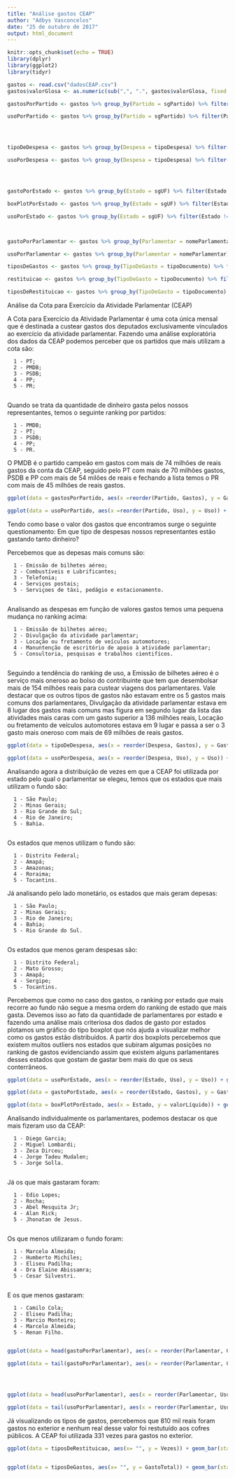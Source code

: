 ```yaml
---
title: "Análise gastos CEAP"
author: "Adbys Vasconcelos"
date: "25 de outubro de 2017"
output: html_document
---
```


```r
knitr::opts_chunk$set(echo = TRUE)
library(dplyr)
library(ggplot2)
library(tidyr)

gastos <- read.csv("dadosCEAP.csv")
gastos$valorGlosa <- as.numeric(sub(",", ".", gastos$valorGlosa, fixed = TRUE))

gastosPorPartido <- gastos %>% group_by(Partido = sgPartido) %>% filter(Partido != "NA", valorDocumento > 0, valorLíquido > 0) %>% summarise(Gastos = sum(valorLíquido)) %>% arrange(Gastos)

usoPorPartido <- gastos %>% group_by(Partido = sgPartido) %>% filter(Partido != "NA", valorDocumento > 0, valorLíquido > 0) %>% summarise(Uso = sum(tipoDespesa != "NA")) %>% arrange(Uso)




tipoDeDespesa <- gastos %>% group_by(Despesa = tipoDespesa) %>% filter(Despesa != "NA", valorDocumento > 0, valorLíquido > 0) %>% summarise(Gastos = sum(valorLíquido)) %>% arrange(Gastos)

usoPorDespesa <- gastos %>% group_by(Despesa = tipoDespesa) %>% filter(Despesa != "NA", valorDocumento > 0, valorLíquido > 0) %>% summarise(Uso = sum(tipoDespesa != "NA")) %>% arrange(Uso)




gastoPorEstado <- gastos %>% group_by(Estado = sgUF) %>% filter(Estado != "NA", valorDocumento > 0, valorLíquido > 0) %>% summarise(Gastos = sum(valorLíquido)) %>% arrange(Gastos)

boxPlotPorEstado <- gastos %>% group_by(Estado = sgUF) %>% filter(Estado != "NA", valorDocumento > 0, valorLíquido > 0)

usoPorEstado <- gastos %>% group_by(Estado = sgUF) %>% filter(Estado != "NA", valorDocumento > 0, valorLíquido > 0) %>% summarise(Uso = sum(tipoDespesa != "NA")) %>% arrange(Uso)



gastoPorParlamentar <- gastos %>% group_by(Parlamentar = nomeParlamentar) %>% filter(valorDocumento > 0, valorLíquido > 0) %>% summarise(Gastos = sum(valorLíquido)) %>% arrange(Gastos)

usoPorParlamentar <- gastos %>% group_by(Parlamentar = nomeParlamentar) %>% filter(valorDocumento > 0, valorLíquido > 0) %>% summarise(Uso = sum(tipoDespesa != "NA")) %>% arrange(Uso)

tiposDeGastos <- gastos %>% group_by(TipoDeGasto = tipoDocumento) %>% filter(valorDocumento > 0, valorLíquido > 0, tipoDocumento == 2) %>% summarise(GastoTotal = sum(valorLíquido)) 

restituicao <- gastos %>% group_by(TipoDeGasto = tipoDocumento) %>% filter(valorDocumento < 0, valorLíquido < 0, tipoDocumento == 2) %>% summarise(Vezes = sum(valorLíquido))

tiposDeRestituicao <- gastos %>% group_by(TipoDeGasto = tipoDocumento) %>% filter(valorDocumento > 0, valorLíquido > 0, tipoDocumento == 2) %>% summarise(Vezes = sum(tipoDocumento == 2))

```

Análise da Cota para Exercício da Atividade Parlamentar (CEAP)

A Cota para Exercício da Atividade Parlamentar é uma cota única mensal que é destinada a custear gastos dos deputados exclusivamente vinculados ao exercício da atividade parlamentar.
Fazendo uma análise exploratória dos dados da CEAP podemos perceber que os partidos que mais utilizam a cota são:

      1 - PT;
      2 - PMDB;
      3 - PSDB;
      4 - PP;
      5 - PR;
      
Quando se trata da quantidade de dinheiro gasta pelos nossos representantes, temos o seguinte ranking por partidos:

      1 - PMDB;
      2 - PT;
      3 - PSDB;
      4 - PP;
      5 - PR.

O PMDB é o partido campeão em gastos com mais de 74 milhões de reais gastos da conta da CEAP, seguido pelo PT com mais de 70 milhões gastos, PSDB e PP com mais de 54 milões de reais e fechando a lista temos o PR com mais de 45 milhões de reais gastos.

```r
ggplot(data = gastosPorPartido, aes(x =reorder(Partido, Gastos), y = Gastos)) + geom_bar(stat = "identity") + labs(title = "Quantidade gasta da CEAP por partido (R$)", x = "Partido", y = "Gasto(R$)") + theme(axis.text.x = element_text(angle = 90, hjust = 1))

ggplot(data = usoPorPartido, aes(x =reorder(Partido, Uso), y = Uso)) + geom_bar(stat = "identity") + labs(title = "Quantidade de vezes que a CEAP foi utilizada por partido", x = "Partido", y = "Quantidade de vezes utilizada") + theme(axis.text.x = element_text(angle = 90, hjust = 1))


```

Tendo como base o valor dos gastos que encontramos surge o seguinte questionamento: Em que tipo de despesas nossos representantes estão gastando tanto dinheiro?

Percebemos que as depesas mais comuns são:

      1 - Emissão de bilhetes aéreo;
      2 - Combustíveis e Lubrificantes;
      3 - Telefonia;
      4 - Serviços postais;
      5 - Serviçoes de táxi, pedágio e estacionamento.
      
Analisando as despesas em função de valores gastos temos uma pequena mudança no ranking acima:

      1 - Emissão de bilhetes aéreo;
      2 - Divulgação da atividade parlamentar;
      3 - Locação ou fretamento de veículos automotores;
      4 - Manuntenção de escritório de apoio à atividade parlamentar;
      5 - Consultoria, pesquisas e trabalhos cientifícos.
      
Seguindo a tendência do ranking de uso, a Emissão de bilhetes aéreo é o serviço mais oneroso ao bolso do contribuinte que tem que desembolsar mais de 154 milhões reais para custear viagens dos parlamentares. Vale destacar que os outros tipos de gastos não estavam entre os 5 gastos mais comuns dos parlamentares, Divulgação da atividade parlamentar estava em 8 lugar dos gastos mais comuns mas figura em segundo lugar da lista das atividades mais caras com um gasto superior a  136 milhões reais, Locação ou fretamento de veículos automotores estava em 9 lugar e passa a ser o 3 gasto mais oneroso com mais de 69 milhões de reais gastos.

```r
ggplot(data = tipoDeDespesa, aes(x = reorder(Despesa, Gastos), y = Gastos)) + geom_bar(stat = "identity") + labs(title = "Quantidade gasta da CEAP por despesa(R$)", x = "Despesa", y = "Gasto(R$)") + coord_flip() + theme(plot.title = element_text(hjust = 1))

ggplot(data = usoPorDespesa, aes(x = reorder(Despesa, Uso), y = Uso)) + geom_bar(stat = "identity") + labs(title = "Quantidade de vezes que a CEAP foi utilizada por despesa", x = "Despesa", y = "Quantidade de vezes utilizada") + coord_flip() + theme(plot.title = element_text(hjust = 1))

```

Analisando agora a distribuição de vezes em que a CEAP foi utilizada por estado pelo qual o parlamentar se elegeu, temos que os estados que mais utilizam o fundo são: 

      1 - São Paulo;
      2 - Minas Gerais;
      3 - Rio Grande do Sul;
      4 - Rio de Janeiro;
      5 - Bahia.
      
Os estados que menos utilizam o fundo são:

      1 - Distrito Federal;
      2 - Amapá;
      3 - Amazonas;
      4 - Roraima;
      5 - Tocantins.


Já analisando pelo lado monetário, os estados que mais geram depesas:

      1 - São Paulo;
      2 - Minas Gerais;
      3 - Rio de Janeiro;
      4 - Bahia;
      5 - Rio Grande do Sul.
      
Os estados que menos geram despesas são:

      1 - Distrito Federal;
      2 - Mato Grosso;
      3 - Amapá;
      4 - Sergipe;
      5 - Tocantins.

      
Percebemos que como no caso dos gastos, o ranking por estado que mais recorre ao fundo não segue a mesma ordem do ranking de estado que mais gasta.
Devemos isso ao fato da quantidade de parlamentares por estado e fazendo uma análise mais criteriosa dos dados de gasto por estados plotamos um gráfico do tipo boxplot que nós ajuda a visualizar melhor como os gastos estão distribuídos. A partir dos boxplots percebemos que existem muitos outliers nos estados que subiram algumas posições no ranking de gastos evidenciando assim que existem alguns parlamentares desses estados que gostam de gastar bem mais do que os seus conterrâneos.

```r
ggplot(data = usoPorEstado, aes(x = reorder(Estado, Uso), y = Uso)) + geom_bar(stat = "identity") +  labs(title = "Quantidade de vezes que a CEAP foi utilizada por Estado", x = "Estado", y = "Quantidade de vezes utilizada")

ggplot(data = gastoPorEstado, aes(x = reorder(Estado, Gastos), y = Gastos)) + geom_bar(stat = "identity") +  labs(title = "Quantidade gasta da CEAP por Estado", x = "Estado", y = "Gasto(R$)")

ggplot(data = boxPlotPorEstado, aes(x = Estado, y = valorLíquido)) + geom_boxplot() + coord_cartesian(ylim = c(0, 3000)) +  labs(title = "Quantidade gasta da CEAP por Estado", x = "Estado", y = "Gasto(R$)")

```

Analisando individualmente os parlamentares, podemos destacar os que mais fizeram uso da CEAP:

      1 - Diego Garcia;
      2 - Miguel Lombardi;
      3 - Zeca Dirceu;
      4 - Jorge Tadeu Mudalen;
      5 - Jorge Solla.
      
Já os que mais gastaram foram:

      1 - Edio Lopes;
      2 - Rocha;
      3 - Abel Mesquita Jr;
      4 - Alan Rick;
      5 - Jhonatan de Jesus.
      
Os que menos utilizaram o fundo foram:

      1 - Marcelo Almeida;
      2 - Humberto Michiles;
      3 - Eliseu Padilha;
      4 - Dra Elaine Abissamra;
      5 - Cesar Silvestri.
      
E os que menos gastaram:

      1 - Camilo Cola;
      2 - Eliseu Padilha;
      3 - Marcio Monteiro;
      4 - Marcelo Almeida;
      5 - Renan Filho.
      
```r
ggplot(data = head(gastoPorParlamentar), aes(x = reorder(Parlamentar, Gastos), y = Gastos)) + geom_bar(stat = "identity") +  labs(title = "Deputados que menos fizeram uso da CEAP (R$)", x = "Parlamentar", y = "Gastos(R$)") + theme(axis.text.x = element_text(angle = 90, hjust = 1))

ggplot(data = tail(gastoPorParlamentar), aes(x = reorder(Parlamentar, Gastos), y = Gastos)) + geom_bar(stat = "identity") +  labs(title = "Deputados que mais fizeram uso da CEAP (R$)", x = "Parlamentar", y = "Gastos (R$)") + theme(axis.text.x = element_text(angle = 90, hjust = 1))




ggplot(data = head(usoPorParlamentar), aes(x = reorder(Parlamentar, Uso), y = Uso)) + geom_bar(stat = "identity") +  labs(title = "Deputados que menos fizeram uso da CEAP", x = "Parlamentar", y = "Quantidade de vezes utilizada") + theme(axis.text.x = element_text(angle = 90, hjust = 1))

ggplot(data = tail(usoPorParlamentar), aes(x = reorder(Parlamentar, Uso), y = Uso)) + geom_bar(stat = "identity") +  labs(title = "Deputados que mais fizeram uso da CEAP", x = "Parlamentar", y = "Quantidade de vezes utilizada") + theme(axis.text.x = element_text(angle = 90, hjust = 1))

```


Já visualizando os tipos de gastos, percebemos que 810 mil reais foram gastos no exterior e nenhum real desse valor foi restutuído aos cofres públicos. A CEAP foi utilizada 331 vezes para gastos no exterior.




```r
ggplot(data = tiposDeRestituicao, aes(x= "", y = Vezes)) + geom_bar(stat = "identity") +  labs(title = "Quantidade de vezes de gastos no exterior", x = "", y = "Quantidade de vezes utilizada")


ggplot(data = tiposDeGastos, aes(x= "", y = GastoTotal)) + geom_bar(stat = "identity") +  labs(title = "Gastos total no exterior", x = "Despesa no exterior", y = "Valor gasto") +  coord_cartesian(ylim = c(0, 1000000))



```

